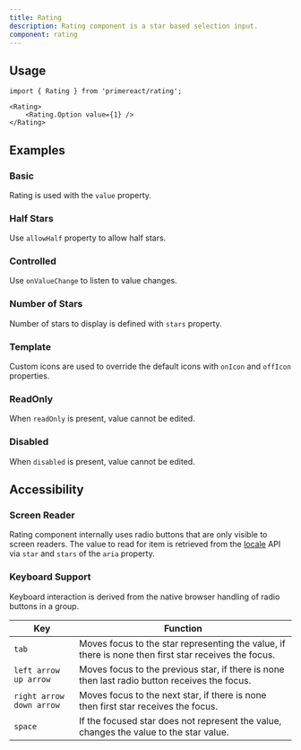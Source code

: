 ```yaml
---
title: Rating
description: Rating component is a star based selection input.
component: rating
---
```


## Usage

```tsx
import { Rating } from 'primereact/rating';
```

```tsx
<Rating>
    <Rating.Option value={1} />
</Rating>
```

## Examples

### Basic

Rating is used with the `value` property.

<DocDemoViewer name="rating:basic-demo" />

### Half Stars

Use `allowHalf` property to allow half stars.

<DocDemoViewer name="rating:allow-half-demo" />

### Controlled

Use `onValueChange` to listen to value changes.

<DocDemoViewer name="rating:controlled-demo" />

### Number of Stars

Number of stars to display is defined with `stars` property.

<DocDemoViewer name="rating:stars-demo" />

### Template

Custom icons are used to override the default icons with `onIcon` and `offIcon` properties.

<DocDemoViewer name="rating:template-demo" />

### ReadOnly

When `readOnly` is present, value cannot be edited.

<DocDemoViewer name="rating:readonly-demo" />

### Disabled

When `disabled` is present, value cannot be edited.

<DocDemoViewer name="rating:disabled-demo" />

## Accessibility

### Screen Reader

Rating component internally uses radio buttons that are only visible to screen readers. The value to read for item is retrieved from the [locale](/docs/configuration#locale) API via `star` and `stars` of the `aria` property.

### Keyboard Support

Keyboard interaction is derived from the native browser handling of radio buttons in a group.

| Key                        | Function                                                                                             |
| -------------------------- | ---------------------------------------------------------------------------------------------------- |
| `tab`                      | Moves focus to the star representing the value, if there is none then first star receives the focus. |
| `left arrow` `up arrow`    | Moves focus to the previous star, if there is none then last radio button receives the focus.        |
| `right arrow` `down arrow` | Moves focus to the next star, if there is none then first star receives the focus.                   |
| `space`                    | If the focused star does not represent the value, changes the value to the star value.               |
